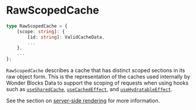 
<Meta
    title="Packages / Data / Types / RawScopedCache"
/>

# RawScopedCache

```ts
type RawScopedCache = {
    [scope: string]: {
        [id: string]: ValidCacheData,
        ...
    },
    ...
};

```

`RawScopedCache` describes a cache that has distinct scoped sections in its raw object form. This is the representation of the caches used internally by Wonder Blocks Data to support the scoping of requests when using hooks such as <a href="./?path=/docs/packages-data-exports-use-shared-cache--docs">`useSharedCache`</a>, <a href="./?path=/docs/packages-data-exports-use-cached-effect--docs">`useCachedEffect`</a>, and <a href="./?path=/docs/packages-data-exports-use-hydratable-effect--docs">`useHydratableEffect`</a>.

See the section on <a href="./?path=/docs/packages-data-server-side-rendering-and-hydration--docs">server-side rendering</a> for more information.
